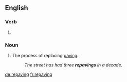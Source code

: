==English==

===Verb===
{{head|en}}

# {{present participle of|repave|lang=en}}

===Noun===
{{en-noun}}

# The process of replacing [[paving]].
#: ''The street has had three '''repavings''' in a decade.''

[[de:repaving]]
[[fr:repaving]]